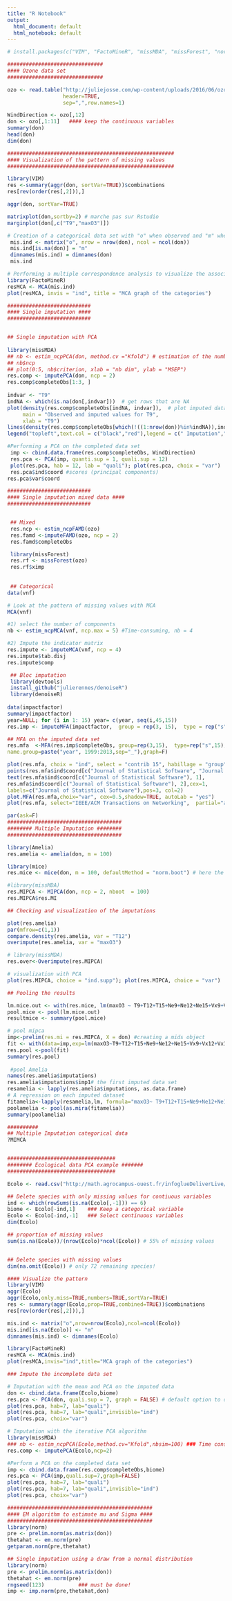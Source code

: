 ```yaml
---
title: "R Notebook"
output:
  html_document: default
  html_notebook: default
---
```


```r
# install.packages(c("VIM", "FactoMineR", "missMDA", "missForest", "norm"))
```


```r

###############################
#### Ozone data set
###############################

ozo <- read.table("http://juliejosse.com/wp-content/uploads/2016/06/ozoneNA.csv", 
                  header=TRUE, 
                  sep=",",row.names=1)

WindDirection <- ozo[,12]
don <- ozo[,1:11]   #### keep the continuous variables
summary(don)
head(don)
dim(don)

```

```r
######################################################
#### Visualization of the pattern of missing values
######################################################

library(VIM)
res <-summary(aggr(don, sortVar=TRUE))$combinations
res[rev(order(res[,2])),]

aggr(don, sortVar=TRUE)

matrixplot(don,sortby=2) # marche pas sur Rstudio
marginplot(don[,c("T9","maxO3")])
```

```r
# Creation of a categorical data set with "o" when observed and "m" when missing
 mis.ind <- matrix("o", nrow = nrow(don), ncol = ncol(don))
 mis.ind[is.na(don)] = "m"
 dimnames(mis.ind) = dimnames(don)
 mis.ind
```

```r
# Performing a multiple correspondence analysis to visualize the association
library(FactoMineR)
resMCA <- MCA(mis.ind)
plot(resMCA, invis = "ind", title = "MCA graph of the categories")

```

```r
###########################
#### Single imputation ####
###########################


## Single imputation with PCA 
 
library(missMDA)
## nb <- estim_ncpPCA(don, method.cv ="Kfold") # estimation of the number of dimensions - Time consuming
## nb$ncp 
## plot(0:5, nb$criterion, xlab = "nb dim", ylab = "MSEP")
res.comp <- imputePCA(don, ncp = 2)
res.comp$completeObs[1:3, ]
 
indvar <- "T9"
indNA <- which(is.na(don[,indvar]))  # get rows that are NA
plot(density(res.comp$completeObs[indNA, indvar]),  # plot imputed data
     main = "Observed and imputed values for T9", 
     xlab = "T9")
lines(density(res.comp$completeObs[which(!((1:nrow(don))%in%indNA)),indvar]),col = "red")                                              # plot observations 
legend("topleft",text.col = c("black","red"),legend = c(" Imputation","Observed values"))

#Performing a PCA on the completed data set
 imp <- cbind.data.frame(res.comp$completeObs, WindDirection)
 res.pca <- PCA(imp, quanti.sup = 1, quali.sup = 12)
 plot(res.pca, hab = 12, lab = "quali"); plot(res.pca, choix = "var")
 res.pca$ind$coord #scores (principal components)
res.pca$var$coord
```

```r
###########################
#### Single imputation mixed data ####
###########################


 ## Mixed 
 res.ncp <- estim_ncpFAMD(ozo)
 res.famd <-imputeFAMD(ozo, ncp = 2)
 res.famd$completeObs

 library(missForest)
 res.rf <- missForest(ozo)
 res.rf$ximp
 
 
 ## Categorical 
data(vnf)

# Look at the pattern of missing values with MCA
MCA(vnf)

#1) select the number of components
nb <- estim_ncpMCA(vnf, ncp.max = 5) #Time-consuming, nb = 4

#2) Impute the indicator matrix 
res.impute <- imputeMCA(vnf, ncp = 4)
res.impute$tab.disj
res.impute$comp

```

```r
 
 ## Bloc imputation 
 library(devtools) 
 install_github("julierennes/denoiseR")
 library(denoiseR)
 
data(impactfactor)
summary(impactfactor)
year=NULL; for (i in 1: 15) year= c(year, seq(i,45,15)) 
res.imp <- imputeMFA(impactfactor,  group = rep(3, 15),  type = rep("s", 15))

## MFA on the imputed data set
res.mfa  <-MFA(res.imp$completeObs, group=rep(3,15),  type=rep("s",15), 
name.group=paste("year", 1999:2013,sep="_"),graph=F)

plot(res.mfa, choix = "ind", select = "contrib 15", habillage = "group", cex = 0.7)
points(res.mfa$ind$coord[c("Journal of Statistical Software", "Journal of the American Statistical Association", "Annals of Statistics"), 1:2], col=2, cex=0.6)
text(res.mfa$ind$coord[c("Journal of Statistical Software"), 1], 
res.mfa$ind$coord[c("Journal of Statistical Software"), 2],cex=1,
labels=c("Journal of Statistical Software"),pos=3, col=2)
plot.MFA(res.mfa,choix="var", cex=0.5,shadow=TRUE, autoLab = "yes")
plot(res.mfa, select="IEEE/ACM Transactions on Networking",  partial="all", habillage="group",unselect=0.9,chrono=TRUE)
```

```r
par(ask=F)
#####################################
######## Multiple Imputation ########
#####################################

library(Amelia)
res.amelia <- amelia(don, m = 100)  

library(mice)
res.mice <- mice(don, m = 100, defaultMethod = "norm.boot") # here the variability of the regression parameters is obtained by bootstrap

#library(missMDA)
res.MIPCA <- MIPCA(don, ncp = 2, nboot  = 100)
res.MIPCA$res.MI 

## Checking and visualization of the imputations 

plot(res.amelia)
par(mfrow=c(1,1))
compare.density(res.amelia, var = "T12")
overimpute(res.amelia, var = "maxO3")

# library(missMDA)
res.over<-Overimpute(res.MIPCA)

# visualization with PCA 
plot(res.MIPCA, choice = "ind.supp"); plot(res.MIPCA, choice = "var")

## Pooling the results 

lm.mice.out <- with(res.mice, lm(maxO3 ~ T9+T12+T15+Ne9+Ne12+Ne15+Vx9+Vx12+Vx15+maxO3v))
pool.mice <- pool(lm.mice.out)
resultmice <- summary(pool.mice)

# pool mipca
imp<-prelim(res.mi = res.MIPCA, X = don) #creating a mids object
fit <- with(data=imp,exp=lm(maxO3~T9+T12+T15+Ne9+Ne12+Ne15+Vx9+Vx12+Vx15+maxO3v))
res.pool <-pool(fit)
summary(res.pool)
  
 #pool Amelia
names(res.amelia$imputations)
res.amelia$imputations$imp1# the first imputed data set
resamelia <- lapply(res.amelia$imputations, as.data.frame)
# A regression on each imputed dataset
fitamelia<-lapply(resamelia,lm, formula="maxO3~ T9+T12+T15+Ne9+Ne12+Ne15+Vx9+Vx12+Vx15+maxO3v")
poolamelia <- pool(as.mira(fitamelia))
summary(poolamelia)

```

```r
##########
## Multiple Imputation categorical data
?MIMCA


###################################
######## Ecological data PCA example #######
###################################

Ecolo <- read.csv("http://math.agrocampus-ouest.fr/infoglueDeliverLive/digitalAssets/85200_ecological.csv", header = TRUE, sep=";",dec=",")

## Delete species with only missing values for contiuous variables
ind <- which(rowSums(is.na(Ecolo[,-1])) == 6)
biome <- Ecolo[-ind,1]    ### Keep a categorical variable
Ecolo <- Ecolo[-ind,-1]   ### Select continuous variables
dim(Ecolo)

## proportion of missing values
sum(is.na(Ecolo))/(nrow(Ecolo)*ncol(Ecolo)) # 55% of missing values


## Delete species with missing values
dim(na.omit(Ecolo)) # only 72 remaining species!

#### Visualize the pattern
library(VIM)
aggr(Ecolo)
aggr(Ecolo,only.miss=TRUE,numbers=TRUE,sortVar=TRUE)
res <- summary(aggr(Ecolo,prop=TRUE,combined=TRUE))$combinations
res[rev(order(res[,2])),]

mis.ind <- matrix("o",nrow=nrow(Ecolo),ncol=ncol(Ecolo))
mis.ind[is.na(Ecolo)] <- "m"
dimnames(mis.ind) <- dimnames(Ecolo)
```

```r
library(FactoMineR)
resMCA <- MCA(mis.ind)
plot(resMCA,invis="ind",title="MCA graph of the categories")

### Impute the incomplete data set

# Imputation with the mean and PCA on the imputed data
don <- cbind.data.frame(Ecolo,biome)
res.pca <- PCA(don, quali.sup = 7, graph = FALSE) # default option to deal with NA is mean imputation
plot(res.pca, hab=7, lab="quali")
plot(res.pca, hab=7, lab="quali",invisible="ind")
plot(res.pca, choix="var")

```

```r
# Imputation with the iterative PCA algorithm
library(missMDA)
### nb <- estim_ncpPCA(Ecolo,method.cv="Kfold",nbsim=100) ### Time consuming!
res.comp <- imputePCA(Ecolo,ncp=2)

#Perform a PCA on the completed data set
imp <- cbind.data.frame(res.comp$completeObs,biome)
res.pca <- PCA(imp,quali.sup=7,graph=FALSE)
plot(res.pca, hab=7, lab="quali")
plot(res.pca, hab=7, lab="quali",invisible="ind")
plot(res.pca, choix="var")

```

```r
###############################################
#### EM algorithm to estimate mu and Sigma ####
###############################################
library(norm)
pre <- prelim.norm(as.matrix(don))
thetahat <- em.norm(pre)
getparam.norm(pre,thetahat)

## Single imputation using a draw from a normal distribution
library(norm)
pre <- prelim.norm(as.matrix(don))
thetahat <- em.norm(pre)
rngseed(123)           ### must be done!
imp <- imp.norm(pre,thetahat,don)


```

